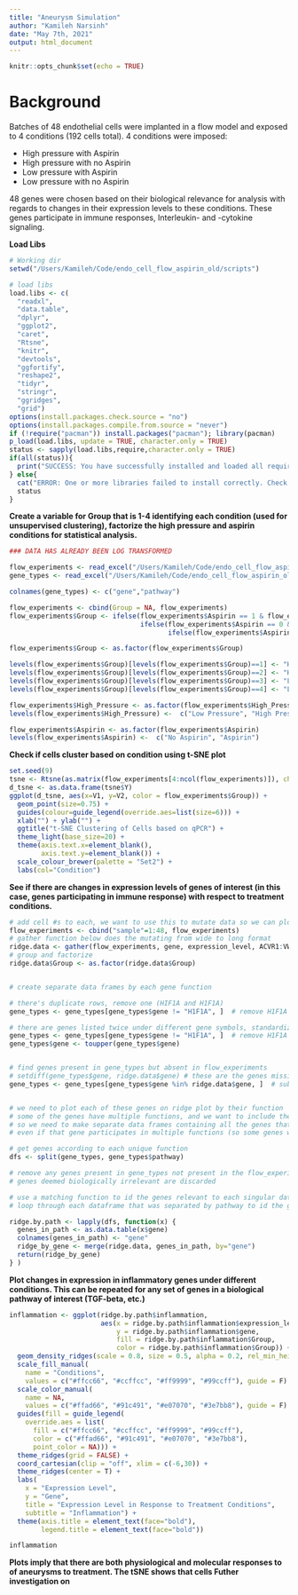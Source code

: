 ```yaml
---
title: "Aneurysm Simulation"
author: "Kamileh Narsinh"
date: "May 7th, 2021" 
output: html_document
---
```


```r
knitr::opts_chunk$set(echo = TRUE)
```
# Background

Batches of 48 endothelial cells were implanted in a flow model and exposed to 4 conditions (192 cells total). 4 conditions were imposed: 

- High pressure with Aspirin
- High pressure with no Aspirin
- Low pressure with Aspirin
- Low pressure with no Aspirin
 
48 genes were chosen based on their biological relevance for analysis with regards to changes in their expression levels to these conditions. These genes participate in immune responses, Interleukin- and -cytokine signaling.

**Load Libs**

```r

# Working dir
setwd("/Users/Kamileh/Code/endo_cell_flow_aspirin_old/scripts")

# load libs
load.libs <- c(
  "readxl",
  "data.table",
  "dplyr",
  "ggplot2",
  "caret",
  "Rtsne",
  "knitr",
  "devtools",
  "ggfortify",
  "reshape2",
  "tidyr",
  "stringr",
  "ggridges",
  "grid")
options(install.packages.check.source = "no")
options(install.packages.compile.from.source = "never")
if (!require("pacman")) install.packages("pacman"); library(pacman)
p_load(load.libs, update = TRUE, character.only = TRUE)
status <- sapply(load.libs,require,character.only = TRUE)
if(all(status)){
  print("SUCCESS: You have successfully installed and loaded all required libraries.")
} else{
  cat("ERROR: One or more libraries failed to install correctly. Check the following list for FALSE cases and try again...\n\n")
  status
}

```

**Create a variable for Group that is 1-4 identifying each condition (used for unsupervised clustering), factorize the high pressure and aspirin conditions for statistical analysis.**

```r

### DATA HAS ALREADY BEEN LOG TRANSFORMED

flow_experiments <- read_excel("/Users/Kamileh/Code/endo_cell_flow_aspirin_old/previous_analysis/Flow experiments.xlsx", sheet = "Combined")
gene_types <- read_excel("/Users/Kamileh/Code/endo_cell_flow_aspirin_old/previous_analysis/Flow experiments.xlsx", sheet = "Gene_Type", col_names = FALSE)

colnames(gene_types) <- c("gene","pathway")

flow_experiments <- cbind(Group = NA, flow_experiments)
flow_experiments$Group <- ifelse(flow_experiments$Aspirin == 1 & flow_experiments$High_Pressure == 1, 1,
                                 ifelse(flow_experiments$Aspirin == 0 & flow_experiments$High_Pressure == 1, 2,
                                        ifelse(flow_experiments$Aspirin == 1 & flow_experiments$High_Pressure == 0, 3, 4)))

flow_experiments$Group <- as.factor(flow_experiments$Group)

levels(flow_experiments$Group)[levels(flow_experiments$Group)==1] <- "High Pressure: Aspirin"
levels(flow_experiments$Group)[levels(flow_experiments$Group)==2] <- "High Pressure: No Aspirin"
levels(flow_experiments$Group)[levels(flow_experiments$Group)==3] <- "Low Pressure: Aspirin"
levels(flow_experiments$Group)[levels(flow_experiments$Group)==4] <- "Low Pressure: No Aspirin"

flow_experiments$High_Pressure <- as.factor(flow_experiments$High_Pressure)
levels(flow_experiments$High_Pressure) <-  c("Low Pressure", "High Pressure")

flow_experiments$Aspirin <- as.factor(flow_experiments$Aspirin)
levels(flow_experiments$Aspirin) <-  c("No Aspirin", "Aspirin")

```

**Check if cells cluster based on condition using t-SNE plot**

```r
set.seed(9)  
tsne <- Rtsne(as.matrix(flow_experiments[4:ncol(flow_experiments)]), check_duplicates=FALSE, pca=TRUE, perplexity=30, theta=0.5, dims=2)
d_tsne <- as.data.frame(tsne$Y)
ggplot(d_tsne, aes(x=V1, y=V2, color = flow_experiments$Group)) +  
  geom_point(size=0.75) +
  guides(colour=guide_legend(override.aes=list(size=6))) +
  xlab("") + ylab("") +
  ggtitle("t-SNE Clustering of Cells based on qPCR") +
  theme_light(base_size=20) +
  theme(axis.text.x=element_blank(),
        axis.text.y=element_blank()) + 
  scale_colour_brewer(palette = "Set2") +
  labs(col="Condition")

```

**See if there are changes in expression levels of genes of interest (in this case, genes participating in immune response) with respect to treatment conditions.**

```r
# add cell #s to each, we want to use this to mutate data so we can plot per gene instead of per cell
flow_experiments <- cbind("sample"=1:48, flow_experiments) 
# gather function below does the mutating from wide to long format
ridge.data <- gather(flow_experiments, gene, expression_level, ACVR1:VWF, factor_key=TRUE)
# group and factorize
ridge.data$Group <- as.factor(ridge.data$Group)


# create separate data frames by each gene function

# there's duplicate rows, remove one (HIF1A and H1F1A)
gene_types <- gene_types[gene_types$gene != "H1F1A", ]  # remove H1F1A

# there are genes listed twice under different gene symbols, standardize them (EphB2 vs EPHB2)
gene_types <- gene_types[gene_types$gene != "H1F1A", ]  # remove H1F1A
gene_types$gene <- toupper(gene_types$gene)


# find genes present in gene_types but absent in flow_experiments
# setdiff(gene_types$gene, ridge.data$gene) # these are the genes missing
gene_types <- gene_types[gene_types$gene %in% ridge.data$gene, ]  # subset gene_types data frame


# we need to plot each of these genes on ridge plot by their function
# some of the genes have multiple functions, and we want to include the genes in multiple plots
# so we need to make separate data frames containing all the genes that serve one function
# even if that gene participates in multiple functions (so some genes will show up in 2 plots)

# get genes according to each unique function
dfs <- split(gene_types, gene_types$pathway)

# remove any genes present in gene_types not present in the flow_experiments data set
# genes deemed biologically irrelevant are discarded

# use a matching function to id the genes relevant to each singular data frame per function
# loop through each dataframe that was separated by pathway to id the genes, and match them to the expression data so we can plot the expression data on separate ridge plots

ridge.by.path <- lapply(dfs, function(x) {
  genes_in_path <- as.data.table(x$gene)
  colnames(genes_in_path) <- "gene"
  ridge_by_gene <- merge(ridge.data, genes_in_path, by="gene")
  return(ridge_by_gene)
} )


```

**Plot changes in expression in inflammatory genes under different conditions. This can be repeated for any set of genes in a biological pathway of interest (TGF-beta, etc.)**

```r

inflammation <- ggplot(ridge.by.path$inflammation,
                       aes(x = ridge.by.path$inflammation$expression_level,
                           y = ridge.by.path$inflammation$gene,
                           fill = ridge.by.path$inflammation$Group,
                           color = ridge.by.path$inflammation$Group)) + 
  geom_density_ridges(scale = 0.8, size = 0.5, alpha = 0.2, rel_min_height = 0.01) + 
  scale_fill_manual(
    name = "Conditions",
    values = c("#ffcc66", "#ccffcc", "#ff9999", "#99ccff"), guide = F) +
  scale_color_manual(
    name = NA,
    values = c("#ffad66", "#91c491", "#e07070", "#3e7bb8"), guide = F) +
  guides(fill = guide_legend(
    override.aes = list(
      fill = c("#ffcc66", "#ccffcc", "#ff9999", "#99ccff"),
      color = c("#ffad66", "#91c491", "#e07070", "#3e7bb8"),
      point_color = NA))) +
  theme_ridges(grid = FALSE) +
  coord_cartesian(clip = "off", xlim = c(-6,30)) +
  theme_ridges(center = T) +
  labs(
    x = "Expression Level",
    y = "Gene",
    title = "Expression Level in Response to Treatment Conditions",
    subtitle = "Inflammation") +
  theme(axis.title = element_text(face="bold"),
        legend.title = element_text(face="bold")) 

inflammation
```
**Plots imply that there are both physiological and molecular responses to of aneurysms to treatment. The tSNE shows that cells Futher investigation on**







